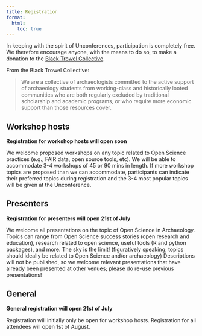 ```yaml
---
title: Registration
format: 
  html: 
    toc: true
---
```


In keeping with the spirit of Unconferences, participation is completely free.
We therefore encourage anyone, with the means to do so, to make a donation to
the [Black Trowel Collective](https://blacktrowelcollective.wordpress.com/microgrants/).

From the Black Trowel Collective:

> We are a collective of archaeologists committed to the active support of
archaeology students from working-class and historically looted communities
who are both regularly excluded by traditional scholarship and academic programs,
or who require more economic support than those resources cover.


## Workshop hosts

**Registration for workshop hosts will open soon**

We welcome proposed workshops on any topic related to Open Science practices (e.g.,
FAIR data, open source tools, etc). We will be able to accommodate 3-4 workshops
of 45 or 90 mins in length. If more workshop topics are proposed than we can accommodate,
participants can indicate their preferred topics during registration and the 3-4 most
popular topics will be given at the Unconference.


## Presenters

**Registration for presenters will open 21st of July**

We welcome all presentations on the topic of Open Science in Archaeology.
Topics can range from Open Science
success stories (open research and education), research related to open science,
useful tools (R and python packages), and more. The sky is the limit! (figuratively speaking;
topics should ideally be related to Open Science and/or archaeology)
Descriptions will not be published, so we welcome relevant presentations that have already
been presented at other venues; please do re-use previous presentations!


## General

**General registration will open 21st of July**

Registration will initially only be open for workshop hosts. Registration
for all attendees will open 1st of August.

<!-- embed registration code from Eventbrite -->